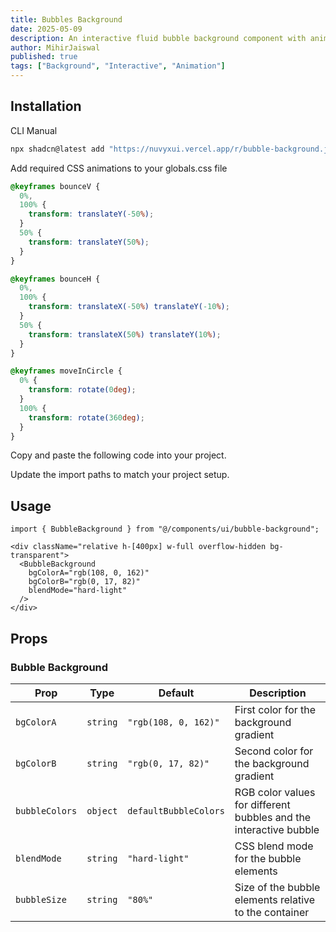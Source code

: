 ```yaml
---
title: Bubbles Background
date: 2025-05-09
description: An interactive fluid bubble background component with animated colorful blobs that respond to user interaction.
author: MihirJaiswal
published: true
tags: ["Background", "Interactive", "Animation"]
---
```


<ComponentPreview name="bubble-background-demo" />

## Installation

<Tabs defaultValue="cli">

<TabsList>
  <TabsTrigger value="cli">CLI</TabsTrigger>
  <TabsTrigger value="manual">Manual</TabsTrigger>
</TabsList>
<TabsContent value="cli">

```bash
npx shadcn@latest add "https://nuvyxui.vercel.app/r/bubble-background.json"
```

</TabsContent>

<TabsContent value="manual">

<Steps>

<Step>Add required CSS animations to your globals.css file</Step>

```css
@keyframes bounceV {
  0%,
  100% {
    transform: translateY(-50%);
  }
  50% {
    transform: translateY(50%);
  }
}

@keyframes bounceH {
  0%,
  100% {
    transform: translateX(-50%) translateY(-10%);
  }
  50% {
    transform: translateX(50%) translateY(10%);
  }
}

@keyframes moveInCircle {
  0% {
    transform: rotate(0deg);
  }
  100% {
    transform: rotate(360deg);
  }
}
```

<Step>Copy and paste the following code into your project.</Step>

<ComponentSource name="bubble-background" />

<Step>Update the import paths to match your project setup.</Step>

</Steps>

</TabsContent>

</Tabs>

## Usage

```tsx
import { BubbleBackground } from "@/components/ui/bubble-background";
```

```tsx
<div className="relative h-[400px] w-full overflow-hidden bg-transparent">
  <BubbleBackground
    bgColorA="rgb(108, 0, 162)"
    bgColorB="rgb(0, 17, 82)"
    blendMode="hard-light"
  />
</div>
```

## Props

### Bubble Background

| Prop           | Type     | Default               | Description                                                       |
| -------------- | -------- | --------------------- | ----------------------------------------------------------------- |
| `bgColorA`     | `string` | `"rgb(108, 0, 162)"`  | First color for the background gradient                           |
| `bgColorB`     | `string` | `"rgb(0, 17, 82)"`    | Second color for the background gradient                          |
| `bubbleColors` | `object` | `defaultBubbleColors` | RGB color values for different bubbles and the interactive bubble |
| `blendMode`    | `string` | `"hard-light"`        | CSS blend mode for the bubble elements                            |
| `bubbleSize`   | `string` | `"80%"`               | Size of the bubble elements relative to the container             |
